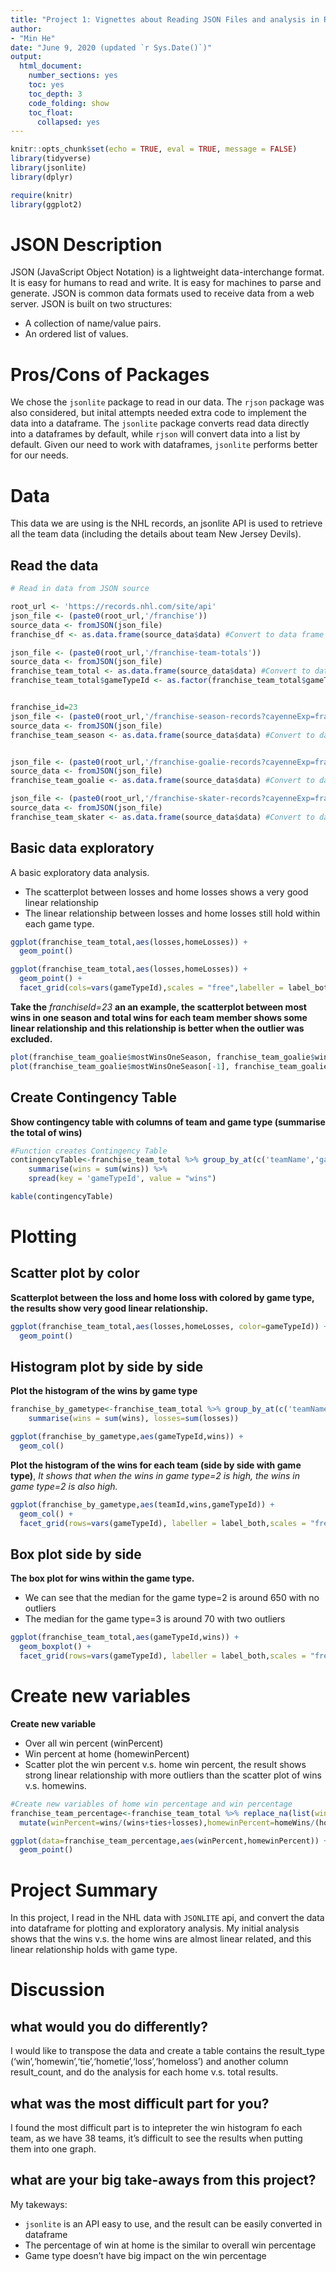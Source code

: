 ```yaml
---
title: "Project 1: Vignettes about Reading JSON Files and analysis in R"
author: 
- "Min He"
date: "June 9, 2020 (updated `r Sys.Date()`)"
output: 
  html_document:
    number_sections: yes
    toc: yes
    toc_depth: 3
    code_folding: show
    toc_float:
      collapsed: yes
---
```

  
```r
knitr::opts_chunk$set(echo = TRUE, eval = TRUE, message = FALSE)
library(tidyverse)
library(jsonlite)
library(dplyr)

require(knitr)
library(ggplot2)
```

# JSON Description
JSON (JavaScript Object Notation) is a lightweight data-interchange format. It is easy for humans to read and write. It is easy for machines to parse and generate. JSON is common data formats used to receive data from a web server. JSON is built on two structures: 

+ A collection of name/value pairs.
+ An ordered list of values. 


# Pros/Cons of Packages

We chose the `jsonlite` package to read in our data. The `rjson` package was also considered, but inital attempts needed extra code to implement the data into a dataframe. The `jsonlite` package converts read data directly into a dataframes by default, while `rjson` will convert data into a list by default. Given our need to work with dataframes, `jsonlite` performs better for our needs.


# Data

This data we are using is the NHL records, an jsonlite API is used to retrieve all the team data (including the details about team New Jersey Devils).

## Read the data
```r
# Read in data from JSON source

root_url <- 'https://records.nhl.com/site/api'
json_file <- (paste0(root_url,'/franchise'))
source_data <- fromJSON(json_file)
franchise_df <- as.data.frame(source_data$data) #Convert to data frame

json_file <- (paste0(root_url,'/franchise-team-totals'))
source_data <- fromJSON(json_file)
franchise_team_total <- as.data.frame(source_data$data) #Convert to data frame
franchise_team_total$gameTypeId <- as.factor(franchise_team_total$gameTypeId)


franchise_id=23
json_file <- (paste0(root_url,'/franchise-season-records?cayenneExp=franchiseId=',franchise_id))
source_data <- fromJSON(json_file)
franchise_team_season <- as.data.frame(source_data$data) #Convert to data frame


json_file <- (paste0(root_url,'/franchise-goalie-records?cayenneExp=franchiseId=',franchise_id))
source_data <- fromJSON(json_file)
franchise_team_goalie <- as.data.frame(source_data$data) #Convert to data frame

json_file <- (paste0(root_url,'/franchise-skater-records?cayenneExp=franchiseId=',franchise_id))
source_data <- fromJSON(json_file)
franchise_team_skater <- as.data.frame(source_data$data) #Convert to data frame

```

## Basic data exploratory

A basic exploratory data analysis.

+ The scatterplot between losses and home losses shows a very good linear relationship
+ The linear relationship between losses and home losses still hold within each game type.

```r

ggplot(franchise_team_total,aes(losses,homeLosses)) +
  geom_point()
```

```r
ggplot(franchise_team_total,aes(losses,homeLosses)) +
  geom_point() +
  facet_grid(cols=vars(gameTypeId),scales = "free",labeller = label_both)
```

**Take the** *franchiseId=23* **an an example, the scatterplot between most wins in one season and total wins for each team member shows some linear relationship and this relationship is better when the outlier was excluded.**


```r
plot(franchise_team_goalie$mostWinsOneSeason, franchise_team_goalie$wins, main='Relationshio between most wins in one season\n v.s. wins for each member', xlab = 'Most win in one season', ylab='Total wins')
plot(franchise_team_goalie$mostWinsOneSeason[-1], franchise_team_goalie$wins[-1], main='Relationshio between most wins in one season\n v.s. wins for each member (exclude outlier)', xlab = 'Most win in one season', ylab='Total wins')
```


## Create Contingency Table
**Show contingency table with columns of team and game type (summarise the total of wins)**
```r
#Function creates Contingency Table
contingencyTable<-franchise_team_total %>% group_by_at(c('teamName','gameTypeId')) %>% 
    summarise(wins = sum(wins)) %>% 
    spread(key = 'gameTypeId', value = "wins")

kable(contingencyTable)
```

# Plotting

## Scatter plot by color

**Scatterplot between the loss and home loss with colored by game type, the results show very good linear relationship.**

```r
ggplot(franchise_team_total,aes(losses,homeLosses, color=gameTypeId)) +
  geom_point() 
```

## Histogram plot by side by side

**Plot the histogram of the wins by game type**

```r
franchise_by_gametype<-franchise_team_total %>% group_by_at(c('teamName','teamId','gameTypeId')) %>% 
    summarise(wins = sum(wins), losses=sum(losses))

ggplot(franchise_by_gametype,aes(gameTypeId,wins)) +
  geom_col() 
```


**Plot the histogram of the wins for each team (side by side with game type)**, *It shows that when the wins in game type=2 is high, the wins in game type=2 is also high.*

```r
ggplot(franchise_by_gametype,aes(teamId,wins,gameTypeId)) +
  geom_col() +
  facet_grid(rows=vars(gameTypeId), labeller = label_both,scales = "free",)
```

## Box plot side by side

**The box plot for wins within the game type.**

+ We can see that the median for the game type=2 is around 650 with no outliers
+ The median for the game type=3 is around 70 with two outliers

```r

ggplot(franchise_team_total,aes(gameTypeId,wins)) +
  geom_boxplot() +
  facet_grid(rows=vars(gameTypeId), labeller = label_both,scales = "free" )
```


# Create new variables

**Create new variable**

+ Over all win percent (winPercent)
+ Win percent at home (homewinPercent)
+ Scatter plot the win percent v.s. home win percent, the result shows strong linear relationship with more outliers than the scatter plot of wins v.s. homewins.


```r
#Create new variables of home win percentage and win percentage
franchise_team_percentage<-franchise_team_total %>% replace_na(list(wins= 0, ties = 0, losses=0, homeWins=0, homeLosses=0, homeTies=0)) %>%
  mutate(winPercent=wins/(wins+ties+losses),homewinPercent=homeWins/(homeWins+homeTies+homeLosses)) 

ggplot(data=franchise_team_percentage,aes(winPercent,homewinPercent)) +
  geom_point()
```

# Project Summary

In this project, I read in the NHL data with `JSONLITE` api, and convert the data into dataframe for plotting and exploratory analysis. My initial analysis shows that the wins v.s. the home wins are almost linear related, and this linear relationship holds with game type. 

# Discussion

## what would you do differently?
I would like to transpose the data and create a table contains the result_type ('win','homewin','tie','hometie','loss','homeloss') and another column result_count, and do the analysis for each home v.s. total results.


## what was the most difficult part for you?

I found the most difficult part is to intepreter the win histogram fo each team, as we have 38 teams, it's difficult to see the results when putting them into one graph.

## what are your big take-aways from this project?

My takeways:

+ `jsonlite` is an API easy to use, and the result can be easily converted in dataframe
+ The percentage of win at home is the similar to overall win percentage
+ Game type doesn't have big impact on the win percentage

